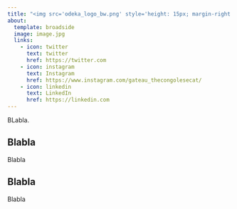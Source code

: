 ```yaml
---
title: "<img src='odeka_logo_bw.png' style='height: 15px; margin-right: 12px;'>About us<img src='odeka_logo_bw.png' style='height: 15px; margin-left: 12px;'>"
about:
  template: broadside
  image: image.jpg
  links:
    - icon: twitter
      text: twitter
      href: https://twitter.com
    - icon: instagram
      text: Instagram
      href: https://www.instagram.com/gateau_thecongolesecat/
    - icon: linkedin
      text: LinkedIn
      href: https://linkedin.com
---
```


BLabla.

## Blabla

Blabla

## Blabla

Blabla